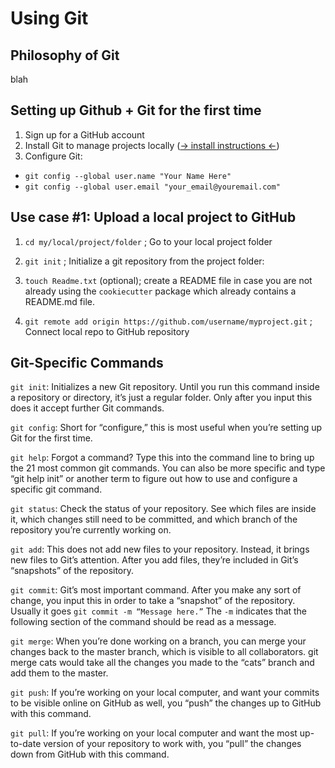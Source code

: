 # Using Git

## Philosophy of Git

blah

## Setting up Github + Git for the first time

1. Sign up for a GitHub account
1. Install Git to manage projects locally ([-> install instructions <-](https://git-scm.com/downloads))
1. Configure Git:
  + `git config --global user.name "Your Name Here"`
  + `git config --global user.email "your_email@youremail.com"`

## Use case #1: Upload a local project to GitHub

1. `cd my/local/project/folder` ; Go to your local project folder

2. `git init` ; Initialize a git repository from the project folder:

3. `touch Readme.txt` (optional); create a README file in case you are not already using the `cookiecutter` package which already contains a README.md file.

4. `git remote add origin https://github.com/username/myproject.git` ; Connect local repo to GitHub repository


## Git-Specific Commands

`git init`: Initializes a new Git repository. Until you run this command inside a repository or directory, it’s just a regular folder. Only after you input this does it accept further Git commands.

`git config`: Short for “configure,” this is most useful when you’re setting up Git for the first time.

`git help`: Forgot a command? Type this into the command line to bring up the 21 most common git commands. You can also be more specific and type “git help init” or another term to figure out how to use and configure a specific git command.

`git status`: Check the status of your repository. See which files are inside it, which changes still need to be committed, and which branch of the repository you’re currently working on.

`git add`: This does not add new files to your repository. Instead, it brings new files to Git’s attention. After you add files, they’re included in Git’s “snapshots” of the repository.

`git commit`: Git’s most important command. After you make any sort of change, you input this in order to take a “snapshot” of the repository. Usually it goes `git commit -m “Message here.”` The `-m` indicates that the following section of the command should be read as a message.

`git merge`: When you’re done working on a branch, you can merge your changes back to the master branch, which is visible to all collaborators. git merge cats would take all the changes you made to the “cats” branch and add them to the master.

`git push`: If you’re working on your local computer, and want your commits to be visible online on GitHub as well, you “push” the changes up to GitHub with this command.

`git pull`: If you’re working on your local computer and want the most up-to-date version of your repository to work with, you “pull” the changes down from GitHub with this command.

